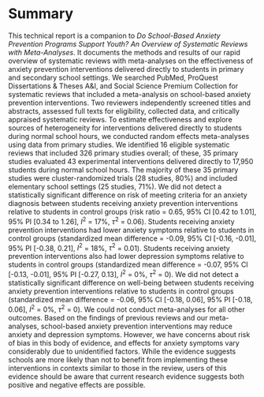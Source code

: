 # Summary {.unnumbered}

This technical report is a companion to *Do School-Based Anxiety Prevention Programs Support Youth? An Overview of Systematic Reviews with Meta-Analyses*. It documents the methods and results of our rapid overview of systematic reviews with meta-analyses on the effectiveness of anxiety prevention interventions delivered directly to students in primary and secondary school settings. We searched PubMed, ProQuest Dissertations & Theses A&I, and Social Science Premium Collection for systematic reviews that included a meta-analysis on school-based anxiety prevention interventions. Two reviewers independently screened titles and abstracts, assessed full texts for eligibility, collected data, and critically appraised systematic reviews. To estimate effectiveness and explore sources of heterogeneity for interventions delivered directly to students during normal school hours, we conducted random effects meta-analyses using data from primary studies. We identified 16 eligible systematic reviews that included 326 primary studies overall; of these, 35 primary studies evaluated 43 experimental interventions delivered directly to 17,950 students during normal school hours. The majority of these 35 primary studies were cluster-randomized trials (28 studies, 80%) and included elementary school settings (25 studies, 71%). We did not detect a statistically significant difference on risk of meeting criteria for an anxiety diagnosis between students receiving anxiety prevention interventions relative to students in control groups (risk ratio = 0.65, 95% CI [0.42 to 1.01], 95% PI [0.34 to 1.26], $I^2$ = 17%, $\tau^2$ = 0.06). Students receiving anxiety prevention interventions had lower anxiety symptoms relative to students in control groups (standardized mean difference = -0.09, 95% CI [-0.16, -0.01], 95% PI [-0.38, 0.21], $I^2$ = 18%, $\tau^2$ = 0.01). Students receiving anxiety prevention interventions also had lower depression symptoms relative to students in control groups (standardized mean difference = -0.07, 95% CI [-0.13, -0.01], 95% PI [-0.27, 0.13], $I^2$ = 0%, $\tau^2$ = 0). We did not detect a statistically significant difference on well-being between students receiving anxiety prevention interventions relative to students in control groups (standardized mean difference = -0.06, 95% CI [-0.18, 0.06], 95% PI [-0.18, 0.06], $I^2$ = 0%, $\tau^2$ = 0). We could not conduct meta-analyses for all other outcomes. Based on the findings of previous reviews and our meta-analyses, school-based anxiety prevention interventions may reduce anxiety and depression symptoms. However, we have concerns about risk of bias in this body of evidence, and effects for anxiety symptoms vary considerably due to unidentified factors. While the evidence suggests schools are more likely than not to benefit from implementing these interventions in contexts similar to those in the review, users of this evidence should be aware that current research evidence suggests both positive and negative effects are possible.